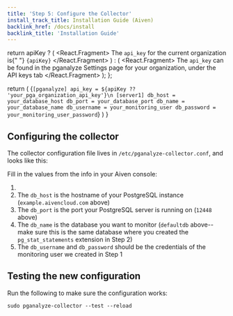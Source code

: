 ```yaml
---
title: 'Step 5: Configure the Collector'
install_track_title: Installation Guide (Aiven)
backlink_href: /docs/install
backlink_title: 'Installation Guide'
---
```





  return apiKey ? (
    <React.Fragment>
      The <code>api_key</code> for the current organization is{" "}
      <code>{apiKey}</code>
    </React.Fragment>
  ) : (
    <React.Fragment>
      The <code>api_key</code> can be found in the pganalyze Settings page for
      your organization, under the API keys tab
    </React.Fragment>
  );
};

  return (
    <CodeBlock>
      {`[pganalyze]
api_key = ${apiKey ?? 'your_pga_organization_api_key'}\n
[server1]
db_host = your_database_host
db_port = your_database_port
db_name = your_database_name
db_username = your_monitoring_user
db_password = your_monitoring_user_password`}
    </CodeBlock>
  )
}

## Configuring the collector

The collector configuration file lives in `/etc/pganalyze-collector.conf`, and looks like this:

<ConfigSample apiKey={props.apiKey} />

Fill in the values from the info in your Aiven console:

<ImgAivenDbSettings />

1. <APIKeyInstructions apiKey={props.apiKey} />
2. The `db_host` is the hostname of your PostgreSQL instance (`example.aivencloud.com` above)
3. The `db_port` is the port your PostgreSQL server is running on (`12448` above)
4. The `db_name` is the database you want to monitor (`defaultdb` above--make
   sure this is the same database where you created the `pg_stat_statements`
   extension in Step 2)
5. The `db_username` and `db_password` should be the credentials of the monitoring user we created in Step 1

## Testing the new configuration

Run the following to make sure the configuration works:

```
sudo pganalyze-collector --test --reload
```

<PublicLastStepLogInsightsLink />